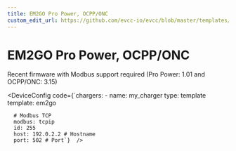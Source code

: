 ```yaml
---
title: EM2GO Pro Power, OCPP/ONC
custom_edit_url: https://github.com/evcc-io/evcc/blob/master/templates/definition/charger/em2go.yaml
---
```



# EM2GO Pro Power, OCPP/ONC

<DeviceFeatures features="mA" />

Recent firmware with Modbus support required (Pro Power: 1.01 and OCPP/ONC: 3.15)


<DeviceConfig code={`chargers:
    - name: my_charger
      type: template
      template: em2go
      
      # Modbus TCP
      modbus: tcpip
      id: 255
      host: 192.0.2.2 # Hostname
      port: 502 # Port`}  />

